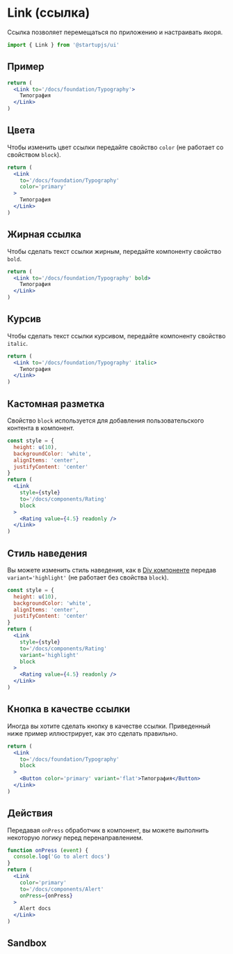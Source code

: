 
# Link (ссылка)

Ссылка позволяет перемещаться по приложению и настраивать якоря.

```jsx
import { Link } from '@startupjs/ui'
```

## Пример

```jsx example
return (
  <Link to='/docs/foundation/Typography'>
    Типография
  </Link>
)
```

## Цвета

Чтобы изменить цвет ссылки передайте свойство `color` (не работает со свойством `block`).

```jsx example
return (
  <Link
    to='/docs/foundation/Typography'
    color='primary'
  >
    Типография
  </Link>
)
```

## Жирная ссылка

Чтобы сделать текст ссылки жирным, передайте компоненту свойство `bold`.

```jsx example
return (
  <Link to='/docs/foundation/Typography' bold>
    Типография
  </Link>
)
```

## Курсив

Чтобы сделать текст ссылки курсивом, передайте компоненту свойство `italic`.

```jsx example
return (
  <Link to='/docs/foundation/Typography' italic>
    Типография
  </Link>
)
```

## Кастомная разметка

Свойство `block` используется для добавления пользовательского контента в компонент.


```jsx example
const style = {
  height: u(10),
  backgroundColor: 'white',
  alignItems: 'center',
  justifyContent: 'center'
}
return (
  <Link
    style={style}
    to='/docs/components/Rating'
    block
  >
    <Rating value={4.5} readonly />
  </Link>
)
```

## Стиль наведения

Вы можете изменить стиль наведения, как в [Div компоненте](/docs/components/Div) передав `variant='highlight'` (не работает без свойства `block`).

```jsx example
const style = {
  height: u(10),
  backgroundColor: 'white',
  alignItems: 'center',
  justifyContent: 'center'
}
return (
  <Link
    style={style}
    to='/docs/components/Rating'
    variant='highlight'
    block
  >
    <Rating value={4.5} readonly />
  </Link>
)
```

## Кнопка в качестве ссылки

Иногда вы хотите сделать кнопку в качестве ссылки. Приведенный ниже пример иллюстрирует, как это сделать правильно.

```jsx example
return (
  <Link
    to='/docs/foundation/Typography'
    block
  >
    <Button color='primary' variant='flat'>Типография</Button>
  </Link>
)
```

## Действия

Передавая `onPress` обработчик в компонент, вы можете выполнить некоторую логику перед перенаправлением.

```jsx example
function onPress (event) {
  console.log('Go to alert docs')
}
return (
  <Link
    color='primary'
    to='/docs/components/Alert'
    onPress={onPress}
  >
    Alert docs
  </Link>
)
```

## Sandbox

<Sandbox Component={Link} />
